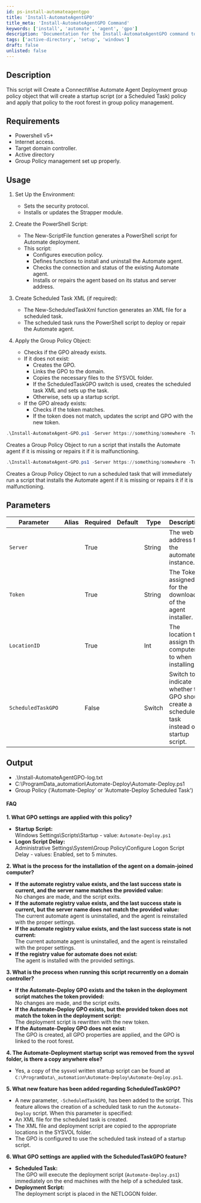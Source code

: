 ```yaml
---
id: ps-install-automateagentgpo
title: 'Install-AutomateAgentGPO'
title_meta: 'Install-AutomateAgentGPO Command'
keywords: ['install', 'automate', 'agent', 'gpo']
description: 'Documentation for the Install-AutomateAgentGPO command to create a ConnectWise Automate Agent Deployment group policy object.'
tags: ['active-directory', 'setup', 'windows']
draft: false
unlisted: false
---
```

## Description
This script will Create a ConnectWise Automate Agent Deployment group policy object that will create a startup script (or a Scheduled Task) policy and apply that policy to the root forest in group policy management.

## Requirements
- Powershell v5+
- Internet access.
- Target domain controller.
- Active directory
- Group Policy management set up properly.

## Usage
1. Set Up the Environment:
    - Sets the security protocol.
    - Installs or updates the Strapper module.

2. Create the PowerShell Script:
    - The New-ScriptFile function generates a PowerShell script for Automate deployment. 
    - This script:
        - Configures execution policy.
        - Defines functions to install and uninstall the Automate agent.
        - Checks the connection and status of the existing Automate agent.
        - Installs or repairs the agent based on its status and server address.

3. Create Scheduled Task XML (if required):
    - The New-ScheduledTaskXml function generates an XML file for a scheduled task.
    -   The scheduled task runs the PowerShell script to deploy or repair the Automate agent.

4. Apply the Group Policy Object:
    - Checks if the GPO already exists.
    - If it does not exist:
        - Creates the GPO.
        - Links the GPO to the domain.
        - Copies the necessary files to the SYSVOL folder.
        - If the ScheduledTaskGPO switch is used, creates the scheduled task XML and sets up the task.
        - Otherwise, sets up a startup script.
    - If the GPO already exists:
        - Checks if the token matches.
        - If the token does not match, updates the script and GPO with the new token.



```powershell
.\Install-AutomateAgent-GPO.ps1 -Server https://something/somewhere -Token 78907gfdg890879fd7g98 -LocationID 2
```
Creates a Group Policy Object to run a script that installs the Automate agent if it is missing or repairs it if it is malfunctioning.

```powershell
.\Install-AutomateAgent-GPO.ps1 -Server https://something/somewhere -Token 78907gfdg890879fd7g98 -ScheduledTaskGPO -LocationID 2
```
Creates a Group Policy Object to run a scheduled task that will immediately run a script that installs the Automate agent if it is missing or repairs it if it is malfunctioning.

## Parameters
| Parameter         | Alias | Required  | Default   | Type      | Description                               |
| ----------------- | ----- | --------- | --------- | --------- | ----------------------------------------- |
| `Server`          |       | True      |           | String    |   The web address for the automate instance.   |
| `Token`           |       | True      |           | String    |   The Token assigned for the download of the agent installer.   |
| `LocationID`      |       | True      |           | Int       |   The location to assign the computers to when installing. |
| `ScheduledTaskGPO`|       | False     |           | Switch    |   Switch to indicate whether the GPO should create a scheduled task instead of a startup script. |

## Output
- .\Install-AutomateAgentGPO-log.txt
- C:\ProgramData\_automation\Automate-Deploy\Automate-Deploy.ps1
- Group Policy ('Automate-Deploy' or 'Automate-Deploy Scheduled Task')


#### FAQ

**1. What GPO settings are applied with this policy?**
- **Startup Script:**  
  Windows Settings\Scripts\Startup - value: `Automate-Deploy.ps1`
- **Logon Script Delay:**  
  Administrative Settings\System\Group Policy\Configure Logon Script Delay - values: Enabled, set to 5 minutes.
  
**2. What is the process for the installation of the agent on a domain-joined computer?**
- **If the automate registry value exists, and the last success state is current, and the server name matches the provided value:**  
  No changes are made, and the script exits.
- **If the automate registry value exists, and the last success state is current, but the server name does not match the provided value:**  
  The current automate agent is uninstalled, and the agent is reinstalled with the proper settings.
- **If the automate registry value exists, and the last success state is not current:**  
  The current automate agent is uninstalled, and the agent is reinstalled with the proper settings.
- **If the registry value for automate does not exist:**  
  The agent is installed with the provided settings.

**3. What is the process when running this script recurrently on a domain controller?**
- **If the Automate-Deploy GPO exists and the token in the deployment script matches the token provided:**  
  No changes are made, and the script exits.
- **If the Automate-Deploy GPO exists, but the provided token does not match the token in the deployment script:**  
  The deployment script is rewritten with the new token.
- **If the Automate-Deploy GPO does not exist:**  
  The GPO is created, all GPO properties are applied, and the GPO is linked to the root forest.

**4. The Automate-Deployment startup script was removed from the sysvol folder, is there a copy anywhere else?**
- Yes, a copy of the sysvol written startup script can be found at `C:\ProgramData\_automation\Automate-Deploy\Automate-Deploy.ps1`.

**5. What new feature has been added regarding ScheduledTaskGPO?**
- A new parameter, `-ScheduledTaskGPO`, has been added to the script. This feature allows the creation of a scheduled task to run the `Automate-Deploy` script. When this parameter is specified:
- An XML file for the scheduled task is created.
- The XML file and deployment script are copied to the appropriate locations in the SYSVOL folder.
- The GPO is configured to use the scheduled task instead of a startup script.

**6. What GPO settings are applied with the ScheduledTaskGPO feature?**
- **Scheduled Task:**  
  The GPO will execute the deployment script (`Automate-Deploy.ps1`) immediately on the end machines with the help of a scheduled task.
- **Deployment Script:**  
  The deployment script is placed in the NETLOGON folder.









